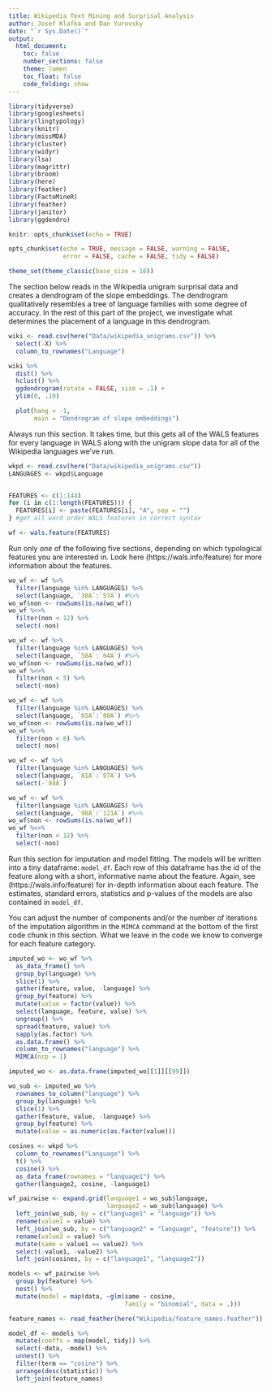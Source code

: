 ```yaml
---
title: Wikipedia Text Mining and Surprisal Analysis
author: Josef Klafka and Dan Yurovsky
date: "`r Sys.Date()`"
output: 
  html_document:
    toc: false
    number_sections: false
    theme: lumen
    toc_float: false
    code_folding: show 
---
```


```r
library(tidyverse)
library(googlesheets)
library(lingtypology)
library(knitr)
library(missMDA)
library(cluster)
library(widyr)
library(lsa)
library(magrittr)
library(broom)
library(here)
library(feather)
library(FactoMineR)
library(feather)
library(janitor)
library(ggdendro)

knitr::opts_chunk$set(echo = TRUE)

opts_chunk$set(echo = TRUE, message = FALSE, warning = FALSE, 
               error = FALSE, cache = FALSE, tidy = FALSE)

theme_set(theme_classic(base_size = 16))
```

The section below reads in the Wikipedia unigram surprisal data and creates a dendrogram of the slope embeddings. The dendrogram qualitatively resembles a tree of language families with some degree of accuracy. In the rest of this part of the project, we investigate what determines the placement of a language in this dendrogram. 

```r
wiki <- read.csv(here("Data/wikipedia_unigrams.csv")) %>%
  select(-X) %>% 
  column_to_rownames("Language")

wiki %>% 
  dist() %>% 
  hclust() %>% 
  ggdendrogram(rotate = FALSE, size = .1) + 
  ylim(0, .10)

  plot(hang = -1, 
       main = "Dendrogram of slope embeddings")

```

Always run this section. It takes time, but this gets all of the WALS features for every language in WALS along with the unigram slope data for all of the Wikipedia languages we've run. 

```r
wkpd <- read.csv(here("Data/wikipedia_unigrams.csv"))
LANGUAGES <- wkpd$Language


FEATURES <- c(1:144)
for (i in c(1:length(FEATURES))) {
  FEATURES[i] <- paste(FEATURES[i], "A", sep = "")
} #get all word order WALS features in correct syntax

wf <- wals.feature(FEATURES) 
```

Run only _one_ of the following five sections, depending on which typological features you are interested in. Look here (https://wals.info/feature) for more information about the features. 

```r
wo_wf <- wf %>%
  filter(language %in% LANGUAGES) %>%
  select(language, `30A`:`57A`) #%>%
wo_wf$non <- rowSums(is.na(wo_wf))
wo_wf %<>%
  filter(non < 12) %>%
  select(-non)
```
```r
wo_wf <- wf %>%
  filter(language %in% LANGUAGES) %>%
  select(language, `58A`:`64A`) #%>%
wo_wf$non <- rowSums(is.na(wo_wf))
wo_wf %<>%
  filter(non < 5) %>%
  select(-non)
```
```r
wo_wf <- wf %>%
  filter(language %in% LANGUAGES) %>%
  select(language, `65A`:`80A`) #%>%
wo_wf$non <- rowSums(is.na(wo_wf))
wo_wf %<>%
  filter(non < 8) %>%
  select(-non)
```
```r
wo_wf <- wf %>%
  filter(language %in% LANGUAGES) %>%
  select(language, `81A`:`97A`) %>%
  select(-`84A`)
```
```r
wo_wf <- wf %>%
  filter(language %in% LANGUAGES) %>%
  select(language, `98A`:`121A`) #%>%
wo_wf$non <- rowSums(is.na(wo_wf))
wo_wf %<>%
  filter(non < 12) %>%
  select(-non)
```

Run this section for imputation and model fitting. The models will be written into a tiny dataframe: `model_df`. Each row of this dataframe has the id of the feature along with a short, informative name about the feature. Again, see (https://wals.info/feature) for in-depth information about each feature. The estimates, standard errors, statistics and p-values of the models are also contained in `model_df`. 

You can adjust the number of components and/or the number of iterations of the imputation algorithm in the `MIMCA` command at the bottom of the first code chunk in this section. What we leave in the code we know to converge for each feature category. 

```r
imputed_wo <- wo_wf %>%
  as_data_frame() %>%
  group_by(language) %>%
  slice(1) %>%
  gather(feature, value, -language) %>%
  group_by(feature) %>%
  mutate(value = factor(value)) %>%
  select(language, feature, value) %>%
  ungroup() %>% 
  spread(feature, value) %>% 
  sapply(as.factor) %>%
  as.data.frame() %>%
  column_to_rownames("language") %>%
  MIMCA(ncp = 1)

imputed_wo <- as.data.frame(imputed_wo[[1]][[99]]) 

wo_sub <- imputed_wo %>% 
  rownames_to_column("language") %>%
  group_by(language) %>%
  slice(1) %>%
  gather(feature, value, -language) %>%
  group_by(feature) %>%
  mutate(value = as.numeric(as.factor(value)))

cosines <- wkpd %>%
  column_to_rownames("Language") %>%
  t() %>%
  cosine() %>%
  as_data_frame(rownames = "language1") %>%
  gather(language2, cosine, -language1)

wf_pairwise <- expand.grid(language1 = wo_sub$language,
                           language2 = wo_sub$language) %>%
  left_join(wo_sub, by = c("language1" = "language")) %>%
  rename(value1 = value) %>%
  left_join(wo_sub, by = c("language2" = "language", "feature")) %>%
  rename(value2 = value) %>%
  mutate(same = value1 == value2) %>%
  select(-value1, -value2) %>%
  left_join(cosines, by = c("language1", "language2"))

models <- wf_pairwise %>%
  group_by(feature) %>%
  nest() %>%
  mutate(model = map(data, ~glm(same ~ cosine, 
                                family = "binomial", data = .)))

feature_names <- read_feather(here("Wikipedia/feature_names.feather"))

model_df <- models %>%
  mutate(coeffs = map(model, tidy)) %>%
  select(-data, -model) %>%
  unnest() %>%
  filter(term == "cosine") %>%
  arrange(desc(statistic)) %>%
  left_join(feature_names)
```